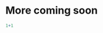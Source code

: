 <!--
%\VignetteEngine(knitr)
%\VignetteIndexEntry{Daily Stream Temperature Analysis}
-->

More coming soon
===============

```r
1+1
```